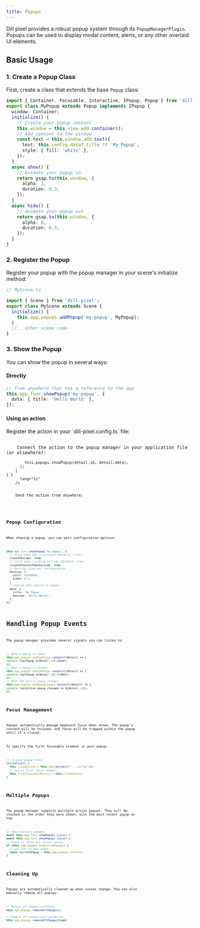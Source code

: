 ```yaml
---
title: Popups
---
```



Dill pixel provides a robust popup system through its `PopupManagerPlugin`. Popups can be used to display modal content, alerts, or any other overlaid UI elements.

## Basic Usage

### 1. Create a Popup Class

First, create a class that extends the base `Popup` class:

```ts
import { Container, Focusable, Interactive, IPopup, Popup } from 'dill-pixel';
export class MyPopup extends Popup implements IPopup {
  window: Container;
  initialize() {
    // Create your popup content
    this.window = this.view.add.container();
    // Add content to the window
    const text = this.window.add.text({
      text: this.config.data?.title ?? 'My Popup',
      style: { fill: 'white' },
    });
  }
  async show() {
    // Animate your popup in
    return gsap.to(this.window, {
      alpha: 1,
      duration: 0.3,
    });
  }
  async hide() {
    // Animate your popup out
    return gsap.to(this.window, {
      alpha: 0,
      duration: 0.3,
    });
  }
}
```

### 2. Register the Popup

Register your popup with the popup manager in your scene's initialize method:

```ts
// MyScene.ts

import { Scene } from 'dill-pixel';
export class MyScene extends Scene {
  initialize() {
    this.app.popups.addPopup('my-popup', MyPopup);
  }
  //...other scene code
}
```

### 3. Show the Popup

You can show the popup in several ways:

#### Directly

```ts
// from anywhere that has a reference to the app
this.app.func.showPopup('my-popup', {
  data: { title: 'Hello World' },
});
```

#### Using an action

<Tabs>
  <TabItem label={'dill-pixel.config.ts'}>
    Register the action in your `dill-pixel.config.ts` file:
    <Code
      code={`// define the action
    actions: {
      // allow the action to be used in any context
      show_popup: { context: '*' },
    },
});`}
      lang="ts"
    />
  </TabItem>
  <TabItem label={'MyApplication.ts'}>
    Connect the action to the popup manager in your application file (or elsewhere):
    <Code
      code={`
  export class MyApp extends Application {
    setup() {
      // connect the action to the popup manager
      this.action('show_popup').connect((detail: { id: string; data: any }) =>
        this.popups.showPopup(detail.id, detail.data),
      );
    }
}`}
      lang="ts"
    />
  </TabItem>
  <TabItem label={'MyScene.ts'}>
    Send the action from anywhere:
    <Code
      code={`
  // send the action
  this.app.sendAction('show_popup', {
    id: 'my-popup',
    data: { title: 'Hello World' },
  });
`}
      lang="ts"
    />
  </TabItem>
</Tabs>

## Popup Configuration

When showing a popup, you can pass configuration options:

```ts
this.app.func.showPopup('my-popup', {
  // Close when ESC is pressed (default: true)
  closeOnEscape: true,
  // Close when clicking outside (default: true)
  closeOnPointerDownOutside: true,
  // Backing (overlay) configuration
  backing: {
    color: 0x000000,
    alpha: 0.5,
  },
  // Custom data passed to popup
  data: {
    title: 'My Popup',
    message: 'Hello World',
  },
});
```

# Handling Popup Events

The popup manager provides several signals you can listen to:

```ts
// When a popup is shown
this.app.popups.onShowPopup.connect((detail) => {
console.log(Popup ${detail.id} shown);
});
// When a popup is hidden
this.app.popups.onHidePopup.connect((detail) => {
console.log(Popup ${detail.id} hidden);
});
// When the active popup changes
this.app.popups.onPopupChanged.connect((detail) => {
console.log(Active popup changed to ${detail.id});
});


```

## Focus Management

Popups automatically manage keyboard focus when shown. The popup's content will be focused, and focus will be trapped within the popup until it's closed.

To specify the first focusable element in your popup:

```ts
// in your popup class
initialize() {
  this.closeButton = this.add.button({/*...config*/});
  // Set as first focus target
  this.firstFocusableEntity = this.closeButton;
}
```

## Multiple Popups

The popup manager supports multiple active popups. They will be stacked in the order they were shown, with the most recent popup on top.

```ts
// Show multiple popups
await this.app.func.showPopup('popup1');
await this.app.func.showPopup('popup2');
// Check if there are active popups
if (this.app.popups.hasActivePopups) {
  // Get the current popup
  const currentPopup = this.app.popups.current;
}
```

## Cleaning Up

Popups are automatically cleaned up when scenes change. You can also manually remove all popups:

```ts
// Remove all popups instantly
this.app.popups.removeAllPopups();

// Remove all popups with animation
this.app.popups.removeAllPopups(true);
```
